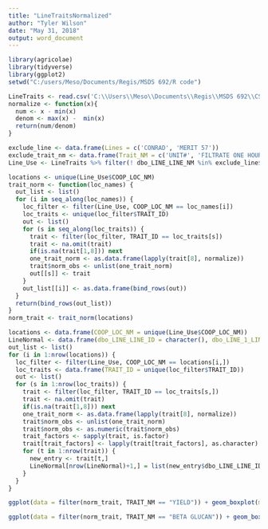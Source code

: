 ```yaml
---
title: "LineTraitsNormalized"
author: "Tyler Wilson"
date: "May 31, 2018"
output: word_document
---
```


```r
library(agricolae)
library(tidyverse)
library(ggplot2)
setwd("C:/users/Meso/Documents/Regis/MSDS 692/R code")
```

```r
LineTraits <- read.csv('C:\\Users\\Meso\\Documents\\Regis\\MSDS 692\\CSI2015_TRAITS_WITH_LOC.csv', header = TRUE, stringsAsFactors = FALSE, na.strings = c(NA, "NA", " NA"))
normalize <- function(x){
  num <- x - min(x)
  denom <- max(x) -  min(x)
  return(num/denom)
}
```

```r
exclude_line <- data.frame(Lines = c('CONRAD', 'MERIT 57'))
exclude_trait_nm <- data.frame(Trait_NM = c('UNIT#', 'FILTRATE ONE HOUR', 'MALT PROBLEMS', 'STEEP IN DATE', 'STEEP NUMBER'))
Line_Use <- LineTraits %>% filter(! dbo_LINE_LINE_NM %in% exclude_line$Lines, ! TRAIT_NM %in% exclude_trait_nm$Trait_NM)
```

```r
locations <- unique(Line_Use$COOP_LOC_NM)
trait_norm <- function(loc_names) {
  out_list <- list()
  for (i in seq_along(loc_names)) {
    loc_filter <- filter(Line_Use, COOP_LOC_NM == loc_names[i])
    loc_traits <- unique(loc_filter$TRAIT_ID)
    out <- list()
    for (s in seq_along(loc_traits)) {
      trait <- filter(loc_filter, TRAIT_ID == loc_traits[s])
      trait <- na.omit(trait)
      if(is.na(trait[1,8])) next
      one_trait_norm <- as.data.frame(lapply(trait[8], normalize))
      trait$norm_obs <- unlist(one_trait_norm)
      out[[s]] <- trait
    }
    out_list[[i]] <- as.data.frame(bind_rows(out))
  }
  return(bind_rows(out_list))
}
norm_trait <- trait_norm(locations)
```

```r
locations <- data.frame(COOP_LOC_NM = unique(Line_Use$COOP_LOC_NM))
LineNormal <- data.frame(dbo_LINE_LINE_ID = character(), dbo_LINE_1_LINE_ID = character(), TRAIT_NM = character(), OBSRV_NT_NBR = numeric(), OBSRV_EFF_TSP = character(), COOP_LOC_NM = character(), norm_obs = numeric(), stringsAsFactors = FALSE)
out_list <- list()
for (i in 1:nrow(locations)) {
  loc_filter <- filter(Line_Use, COOP_LOC_NM == locations[i,])
  loc_traits <- data.frame(TRAIT_ID = unique(loc_filter$TRAIT_ID))
  out <- list()
  for (s in 1:nrow(loc_traits)) {
    trait <- filter(loc_filter, TRAIT_ID == loc_traits[s,])
    trait <- na.omit(trait)
    if(is.na(trait[1,8])) next
    one_trait_norm <- as.data.frame(lapply(trait[8], normalize))
    trait$norm_obs <- unlist(one_trait_norm)
    trait$norm_obs <- as.numeric(trait$norm_obs)
    trait_factors <- sapply(trait, is.factor)
    trait[trait_factors] <- lapply(trait[trait_factors], as.character)
    for (t in 1:nrow(trait)) {
      new_entry <- trait[t,]
      LineNormal[nrow(LineNormal)+1,] = list(new_entry$dbo_LINE_LINE_ID, new_entry$dbo_LINE_1_LINE_ID, new_entry$TRAIT_NM, new_entry$OBSRV_NT_NBR, new_entry$OBSRV_EFF_TSP, new_entry$COOP_LOC_NM, new_entry$norm_obs)
    }
  }
}
```




```r
ggplot(data = filter(norm_trait, TRAIT_NM == "YIELD")) + geom_boxplot(mapping = aes(REGN_NM, norm_obs, color = LOC_NM))
```

```r
ggplot(data = filter(norm_trait, TRAIT_NM == "BETA GLUCAN")) + geom_boxplot(mapping = aes(REGN_NM, norm_obs, color = LOC_NM))
```

